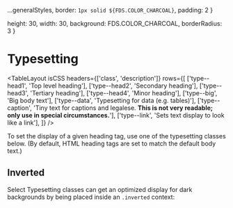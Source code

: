 
  ...generalStyles,
  border: `1px solid ${FDS.COLOR_CHARCOAL}`,
  padding: 2 
}

  height: 30,
  width: 30,
  background: FDS.COLOR_CHARCOAL,
  borderRadius: 3
}

<Meta title="Style Utilities/Typesetting"  />

# Typesetting

<TableLayout
  isCSS
  headers={['class', 'description']}
  rows={[
    ['type--head1', 'Top level heading'],
    ['type--head2', 'Secondary heading'],
    ['type--head3', 'Tertiary heading'],
    ['type--head4', 'Minor heading'],
    ['type--big', 'Big body text'],
    ['type--data', 'Typesetting for data (e.g. tables)'],
    ['type--caption', 'Tiny text for captions and legalese. **This is not very readable; only use in special circumstances.**'],
    ['type--link', 'Sets text display to look like a link'],
  ]} 
/>

To set the display of a given heading tag, use one of the typesetting classes below.
(By default, HTML heading tags are set to match the default body text.)

<Typesetting />

## Inverted
Select Typesetting classes can get an optimized display for
dark backgrounds by being placed inside an `.inverted` context:

<InvertedTypesetting />